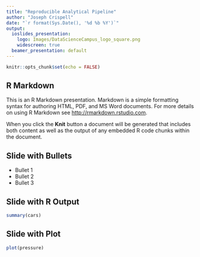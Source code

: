 ```yaml
---
title: "Reproducible Analytical Pipeline"
author: "Joseph Crispell"
date: "`r format(Sys.Date(), '%d %b %Y')`"
output: 
  ioslides_presentation:
    logo: Images/DataScienceCampus_logo_square.png
    widescreen: true
  beamer_presentation: default
---
```


```r
knitr::opts_chunk$set(echo = FALSE)
```

## R Markdown

This is an R Markdown presentation. Markdown is a simple formatting syntax for authoring HTML, PDF, and MS Word documents. For more details on using R Markdown see <http://rmarkdown.rstudio.com>.

When you click the **Knit** button a document will be generated that includes both content as well as the output of any embedded R code chunks within the document.

## Slide with Bullets

- Bullet 1
- Bullet 2
- Bullet 3

## Slide with R Output

```r
summary(cars)
```

## Slide with Plot

```r
plot(pressure)
```

